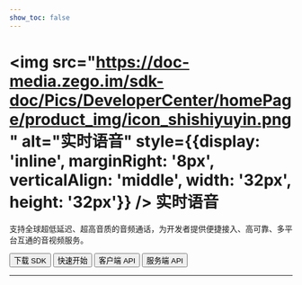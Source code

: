 ```yaml
---
show_toc: false
---
```


# <img src="https://doc-media.zego.im/sdk-doc/Pics/DeveloperCenter/homePage/product_img/icon_shishiyuyin.png" alt="实时语音" style={{display: 'inline', marginRight: '8px', verticalAlign: 'middle', width: '32px', height: '32px'}} /> 实时语音

支持全球超低延迟、超高音质的音频通话，为开发者提供便捷接入、高可靠、多平台互通的音视频服务。

<Button primary-color="NavyBlue" target="_blank" href="./../client-sdk/download-sdk.mdx">下载 SDK</Button>
<Button primary-color="NavyBlue" target="_blank" href="./../quick-start/implementing-voice-call.mdx">快速开始</Button>
<Button primary-color="NavyBlue" target="_blank" href="/real-time-voice-api/overview">客户端 API</Button>
<Button primary-color="NavyBlue" target="_blank" href="/real-time-voice-server/api-reference/overview">服务端 API</Button>

---

<Steps titleSite="h3">
  <Step title="产品介绍" icon="https://doc-media.zego.im/sdk-doc/Pics/Express/overview_catalog/icon_documentation_jianjie.png">
    <FeatureList
      features={        [
                {
                        "title": "概述",
                        "link": "/real-time-voice-web/introduction/overview"
                },
                {
                        "title": "产品功能",
                        "link": "/real-time-voice-web/introduction/product-feature-list"
                },
                {
                        "title": "实时语音价格说明",
                        "link": "/real-time-voice-web/introduction/pricing/rtc"
                },
                {
                        "title": "服务端混流价格说明",
                        "link": "/real-time-voice-web/introduction/pricing/server-side-stream-mixing"
                },
                {
                        "title": "CDN 直播价格说明",
                        "link": "/real-time-voice-web/introduction/pricing/cdn-live-streaming"
                },
                {
                        "title": "限制说明",
                        "link": "/real-time-voice-web/best-practice/restrictions"
                }
        ]}
    />
  </Step>
  <Step title="快速开始" icon="https://doc-media.zego.im/sdk-doc/Pics/Express/overview_catalog/icon_documentation_kuaisukaishi.png">
    <FeatureList
      features={        [
                {
                        "title": "跑通示例源码",
                        "link": "/real-time-voice-web/quick-start/run-example-code"
                },
                {
                        "title": "集成 SDK",
                        "link": "/real-time-voice-web/quick-start/integrating-sdk"
                },
                {
                        "title": "实现音频通话",
                        "link": "/real-time-voice-web/quick-start/implementing-voice-call"
                },
                {
                        "title": "场景化音视频配置",
                        "link": "/real-time-voice-web/quick-start/scenario-based-audio-video-configuration"
                }
        ]}
    />
  </Step>
  <Step title="通信能力" icon="https://doc-media.zego.im/sdk-doc/Pics/Express/overview_catalog/icon_documentation_tongxun.png">
    <FeatureList
      type="基础"
      features={        [
                {
                        "title": "使用 Token 鉴权",
                        "link": "/real-time-voice-web/communication/using-token-authentication"
                },
                {
                        "title": "通话质量监测",
                        "link": "/real-time-voice-web/communication/monitor-stream-quality"
                }
        ]}
    />
    <br/>
    <FeatureList
      type="进阶"
      features={        [
                {
                        "title": "媒体补充增强信息（SEI）",
                        "link": "/real-time-voice-web/communication/sei"
                },
                {
                        "title": "流量控制",
                        "link": "/real-time-voice-web/communication/traffic-control"
                },
                {
                        "title": "云代理",
                        "link": "/real-time-voice-web/communication/cloud-proxy"
                },
                {
                        "title": "地理围栏",
                        "link": "/real-time-voice-web/communication/geofencing"
                },
                {
                        "title": "游戏语音",
                        "link": "/real-time-voice-web/communication/range-audio"
                }
        ]}
    />
  </Step>
  <Step title="房间能力" icon="https://doc-media.zego.im/sdk-doc/Pics/Express/overview_catalog/icon_documentation_fangjian.png">
    <FeatureList
      type="基础"
      features={        [
                {
                        "title": "房间连接状态说明",
                        "link": "/real-time-voice-web/room/room-connection-status"
                },
                {
                        "title": "实时消息与信令",
                        "link": "/real-time-voice-web/room/messaging-and-signaling"
                }
        ]}
    />
  </Step>
  <Step title="音频能力" icon="https://doc-media.zego.im/sdk-doc/Pics/Express/overview_catalog/icon_documentation_yinpin.png">
    <FeatureList
      type="基础"
      features={        [
                {
                        "title": "音频频谱与音量变化",
                        "link": "/real-time-voice-web/audio/sound-level-spectrum"
                },
                {
                        "title": "耳返与声道设置",
                        "link": "/real-time-voice-web/audio/headphone-monitor"
                },
                {
                        "title": "变声/混响/立体声",
                        "link": "/real-time-voice-web/audio/audio-effects"
                }
        ]}
    />
    <br/>
    <FeatureList
      type="进阶"
      features={        [
                {
                        "title": "混音",
                        "link": "/real-time-voice-web/audio/audio-mixing"
                },
                {
                        "title": "AI 降噪",
                        "link": "/real-time-voice-web/audio/scenario-based-ai-noise-reduction"
                },
                {
                        "title": "自定义音频采集",
                        "link": "/real-time-voice-web/audio/custom-audio-capture-and-rendering"
                },
                {
                        "title": "原始音频数据获取",
                        "link": "/real-time-voice-web/audio/get-audio-raw-data"
                }
        ]}
    />
  </Step>
  <Step title="直播能力" icon="https://doc-media.zego.im/sdk-doc/Pics/Express/overview_catalog/icon_documentation_zhibo.png">
    <FeatureList
      type="基础"
      features={        [
                {
                        "title": "混流",
                        "link": "/real-time-voice-web/live-streaming/stream-mixing"
                },
                {
                        "title": "使用 CDN 直播",
                        "link": "/real-time-voice-web/live-streaming/using-cdn-for-live-streaming"
                },
                {
                        "title": "CDN 推流鉴权",
                        "link": "/real-time-voice-web/live-streaming/cdn-stream-publishing-authentication"
                }
        ]}
    />
    <br/>
    <FeatureList
      type="进阶"
      features={        [
                {
                        "title": "超低延迟直播",
                        "link": "/real-time-voice-web/live-streaming/low-latency-live-streaming"
                },
                {
                        "title": "使用本地导播",
                        "link": "/real-time-voice-web/live-streaming/use-local-broadcast"
                }
        ]}
    />
  </Step>
  <Step title="参考文档" icon="https://doc-media.zego.im/sdk-doc/Pics/Express/overview_catalog/icon_documentation_cankaowendang.png">
    <FeatureList
      features={      [
            {
                  "title": "客户端 API",
                  "link": "/real-time-voice-api/overview"
            },
            {
                  "title": "服务端 API",
                  "link": "/real-time-voice-server/api-reference/overview"
            },
            {
                  "title": "常见错误码",
                  "link": "/real-time-voice-ios/client-sdk/error-code"
            },
            {
                  "title": "常见问题",
                  "link": "/faq/overview"
            }
      ]}
    />
  </Step>
</Steps>